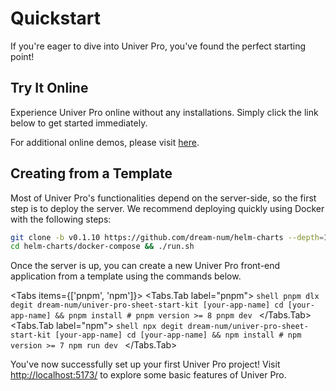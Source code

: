 
# Quickstart

If you're eager to dive into Univer Pro, you've found the perfect starting point!

## Try It Online

Experience Univer Pro online without any installations. Simply click the link below to get started immediately.

For additional online demos, please visit [here](/pro/examples).

## Creating from a Template

Most of Univer Pro's functionalities depend on the server-side, so the first step is to deploy the server. We recommend deploying quickly using Docker with the following steps:

```bash
git clone -b v0.1.10 https://github.com/dream-num/helm-charts --depth=1
cd helm-charts/docker-compose && ./run.sh
```

Once the server is up, you can create a new Univer Pro front-end application from a template using the commands below.

<Tabs items={['pnpm', 'npm']}>
  <Tabs.Tab label="pnpm">
    ```shell
    pnpm dlx degit dream-num/univer-pro-sheet-start-kit [your-app-name]
    cd [your-app-name] && pnpm install # pnpm version >= 8
    pnpm dev
    ```
  </Tabs.Tab>
  <Tabs.Tab label="npm">
    ```shell
    npx degit dream-num/univer-pro-sheet-start-kit [your-app-name]
    cd [your-app-name] && npm install # npm version >= 7
    npm run dev
    ```
  </Tabs.Tab>
</Tabs>

You've now successfully set up your first Univer Pro project! Visit [http://localhost:5173/](http://localhost:5173/) to explore some basic features of Univer Pro.
